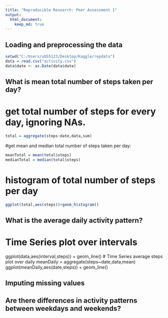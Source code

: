 ```yaml
---
title: "Reproducible Research: Peer Assessment 1"
output: 
  html_document:
    keep_md: true
---
```



## Loading and preprocessing the data
```r
setwd("C:/Users/ub55123/Desktop/Kaggle/repdata")
data = read.csv("activity.csv")
data$date <- as.Date(data$date)
```

## What is mean total number of steps taken per day?
# get total number of steps for every day, ignoring NAs.
```r
total = aggregate(steps~date,data,sum)
```
#get mean and median total number of steps taken per day:
```r
meanTotal = mean(total$steps)
medianTotal = median(total$steps)
```
# histogram of total number of steps per day
```r
ggplot(total,aes(steps))+geom_histogram()
```



## What is the average daily activity pattern?
# Time Series plot over intervals
ggplot(data,aes(interval,steps)) + geom_line()
# Time Series average steps plot over daily 
meanDaily = aggregate(steps~date,data,mean)
ggplot(meanDaily,aes(date,steps)) + geom_line()


## Imputing missing values



## Are there differences in activity patterns between weekdays and weekends?
